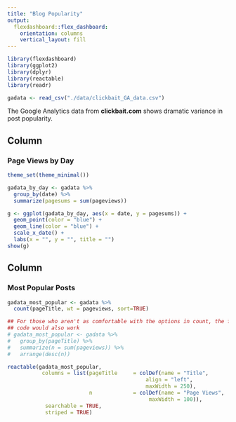 ```yaml
---
title: "Blog Popularity"
output: 
  flexdashboard::flex_dashboard:
    orientation: columns
    vertical_layout: fill
---
```


```r
library(flexdashboard)
library(ggplot2)
library(dplyr)
library(reactable)
library(readr)

gadata <- read_csv("./data/clickbait_GA_data.csv")

```

The Google Analytics data from **clickbait.com** shows dramatic variance in post popularity.

Column {data-width=650}
-----------------------------------------------------------------------

### Page Views by Day

```r

theme_set(theme_minimal())

gadata_by_day <- gadata %>% 
  group_by(date) %>% 
  summarize(pagesums = sum(pageviews))

g <- ggplot(gadata_by_day, aes(x = date, y = pagesums)) +
  geom_point(color = "blue") +
  geom_line(color = "blue") +
  scale_x_date() +
  labs(x = "", y = "", title = "")
show(g)

```

Column {data-width=350}
-----------------------------------------------------------------------

### Most Popular Posts

```r

gadata_most_popular <- gadata %>% 
  count(pageTitle, wt = pageviews, sort=TRUE)

## For those who aren't as comfortable with the options in count, the following
## code would also work
# gadata_most_popular <- gadata %>% 
#   group_by(pageTitle) %>% 
#   summarize(n = sum(pageviews)) %>% 
#   arrange(desc(n))

reactable(gadata_most_popular,
           columns = list(pageTitle     = colDef(name = "Title",
                                            align = "left", 
                                            maxWidth = 250),
                          n             = colDef(name = "Page Views",
                                             maxWidth = 100)),
            searchable = TRUE,
            striped = TRUE)

```

